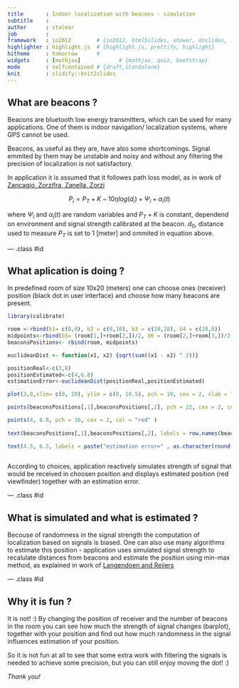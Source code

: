```yaml
---
title       : Indoor localization with beacons - simulation
subtitle    : 
author      : stalmar
job         : 
framework   : io2012        # {io2012, html5slides, shower, dzslides, ...}
highlighter : highlight.js  # {highlight.js, prettify, highlight}
hitheme     : tomorrow      # 
widgets     : [mathjax]            # {mathjax, quiz, bootstrap}
mode        : selfcontained # {draft,standalone}
knit        : slidify::knit2slides
---
```



## What are beacons ?

Beacons are bluetooth low energy transmitters, which can be used for many applications. One of them is indoor navigation/ localization systems, where GPS cannot be used.

Beacons, as useful as they are, have also some shortcomings. Signal emmited by them may be unstable and noisy and without any filtering the precision of localization is not satisfactory. 

In application it is assumed that it followes path loss model, as in work of
[Zancagio, Zorzifra, Zanella, Zorzi]("http://www.dei.unipd.it/~zanella/PAPER/CR_2008/RealWSN08-CR.pdf")

$$ P_i = P_T  + K - 10 \eta log (d_i) + \Psi_i + \alpha_i(t)$$


where $\Psi_i$ and $\alpha_i(t)$ are random variables and $P_T  + K$ is constant, dependend on environment and signal strength calibrated at the beacon. $d_0$, distance used to measure $P_T$ is set to 1 [meter] and ommited in equation above.

--- .class #id 

## What aplication is doing ?

In predefined room of size 10x20 (meters) one can choose ones (receiver) position (black dot in user interface) and choose how many beacons are present.

```r

library(calibrate)

room <-rbind(b1= c(0,0), b2 = c(0,10), b3 = c(20,10), b4 = c(20,0))
midpoints<-rbind(b5= (room[1,]+room[2,])/2, b6 = (room[2,]+room[3,])/2, b7 = (room[3,]+room[4,])/2, b8 = (room[4,]+room[1,])/2 )
beaconsPositions<- rbind(room, midpoints)

euclideanDist <- function(x1, x2) {sqrt(sum((x1 - x2) ^ 2))}

positionReal<-c(3,8)
positionEstimated<-c(4,6.8)
estimationError<-euclideanDist(positionReal,positionEstimated)
```

```r

plot(3,8,xlim= c(0, 20), ylim = c(0, 10.5), pch = 19, cex = 2, xlab = "x dimension of the room", ylab = "y dimension of the room")

points(beaconsPositions[,1],beaconsPositions[,2], pch = 22, cex = 2, col = "blue" )

points(4, 6.8, pch = 10, cex = 2, col = "red" )
               
text(beaconsPositions[,1],beaconsPositions[,2], labels = row.names(beaconsPositions), cex = 1) 

text(4.5, 6.5, labels = paste("estimation error=" , as.character(round(estimationError,digits = 2))), cex = 1) 
               
```

According to choices, application reactively simulates strength of signal that would be received in choosen position and displays estimated position (red viewfinder) together with an estimation error.

--- .class #id 

## What is simulated and what is estimated ?

Becouse of randomness in the signal strength the computation of localization based on signals is biased. One can also use many algorithms to estimate this position - application uses simulated signal strength to recalulate distances from beacons and estimate the position using min-max method, as explained in work of [Langendoen and Reijers]("http://www.consensus.tudelft.nl/documents_papers/compnw.pdf")

--- .class #id 

## Why it is fun ?

It is not! :) By changing the position of receiver and the number of beacons in the room you can see how much the strength of signal changes (barplot), together with your position and find  out how much randomness in the signal influences estimation of your position.

So it is not fun at all to see that some extra work with filtering the signals is needed to achieve some precision, but you can still enjoy moving the dot! :)

*Thank you!*

